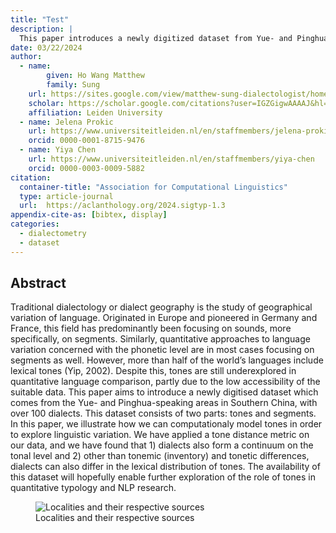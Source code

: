 ```yaml
---
title: "Test"
description: | 
  This paper introduces a newly digitized dataset from Yue- and Pinghua-speaking areas in Southern China, modeling tonal variation across over 100 dialects to explore linguistic differences, highlighting the underexplored role of tones in quantitative language comparison.
date: 03/22/2024
author:
  - name: 
        given: Ho Wang Matthew
        family: Sung
    url: https://sites.google.com/view/matthew-sung-dialectologist/home
    scholar: https://scholar.google.com/citations?user=IGZGigwAAAAJ&hl=en
    affiliation: Leiden University
  - name: Jelena Prokic
    url: https://www.universiteitleiden.nl/en/staffmembers/jelena-prokic
    orcid: 0000-0001-8715-9476
  - name: Yiya Chen
    url: https://www.universiteitleiden.nl/en/staffmembers/yiya-chen
    orcid: 0000-0003-0009-5882
citation:
  container-title: "Association for Computational Linguistics"
  type: article-journal
  url:  https://aclanthology.org/2024.sigtyp-1.3
appendix-cite-as: [bibtex, display]
categories:
  - dialectometry
  - dataset
---
```


## Abstract

Traditional dialectology or dialect geography is the study of geographical variation of language. Originated in Europe and pioneered in Germany and France, this field has predominantly been focusing on sounds, more specifically, on segments. Similarly, quantitative approaches to language variation concerned with the phonetic level are in most cases focusing on segments as well. However, more than half of the world’s languages include lexical tones (Yip, 2002). Despite this, tones are still underexplored in quantitative language comparison, partly due to the low accessibility of the suitable data. This paper aims to introduce a newly digitised dataset which comes from the Yue- and Pinghua-speaking areas in Southern China, with over 100 dialects. This dataset consists of two parts: tones and segments. In this paper, we illustrate how we can computationaly model tones in order to explore linguistic variation. We have applied a tone distance metric on our data, and we have found that 1) dialects also form a continuum on the tonal level and 2) other than tonemic (inventory) and tonetic differences, dialects can also differ in the lexical distribution of tones. The availability of this dataset will hopefully enable further exploration of the role of tones in quantitative typology and NLP research.

![Localities and their respective sources](../../img/cover2.png)

